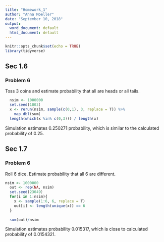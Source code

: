 ```yaml
---
title: "Homework_1"
author: "Anna Moeller"
date: "September 10, 2018"
output:
  word_document: default
  html_document: default
---
```



```r
knitr::opts_chunk$set(echo = TRUE)
library(tidyverse)
```

## Sec 1.6

### Problem 6

Toss 3 coins and estimate probability that all are heads or all tails.


```r
  nsim <- 1000000
  set.seed(1003)
  x <- rerun(nsim, sample(c(0,1), 3, replace = T)) %>% 
    map_dbl(sum) 
  length(which(x %in% c(0,3))) / length(x)
```
Simulation estimates 0.250271 probability, which is similar to the calculated probability of 0.25.
  
## Sec 1.7
  
### Problem 6
  
 Roll 6 dice. Estimate probability that all 6 are different.
  
```r
nsim <- 1000000
  out <- rep(NA, nsim)
  set.seed(23049)
  for(i in 1:nsim){
    x <- sample(1:6, 6, replace = T)
    out[i] <- length(unique(x)) == 6
  }
  
  sum(out)/nsim
```

   
Simulation estimates probability 0.015317, which is close to calculated probability of 0.0154321.
  